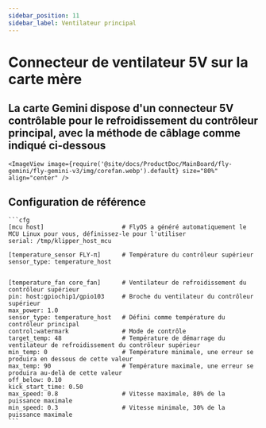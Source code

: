 ```yaml
---
sidebar_position: 11
sidebar_label: Ventilateur principal
---
```


# Connecteur de ventilateur 5V sur la carte mère

## La carte Gemini dispose d'un connecteur 5V contrôlable pour le refroidissement du contrôleur principal, avec la méthode de câblage comme indiqué ci-dessous

    <ImageView image={require('@site/docs/ProductDoc/MainBoard/fly-gemini/fly-gemini-v3/img/corefan.webp').default} size="80%" align="center" />

## Configuration de référence

    ```cfg
    [mcu host]                      # FlyOS a généré automatiquement le MCU Linux pour vous, définissez-le pour l'utiliser            
    serial: /tmp/klipper_host_mcu 

    [temperature_sensor FLY-π]      # Température du contrôleur supérieur
    sensor_type: temperature_host


    [temperature_fan core_fan]      # Ventilateur de refroidissement du contrôleur supérieur
    pin: host:gpiochip1/gpio103     # Broche du ventilateur du contrôleur supérieur
    max_power: 1.0
    sensor_type: temperature_host   # Défini comme température du contrôleur principal
    control:watermark               # Mode de contrôle
    target_temp: 48                 # Température de démarrage du ventilateur de refroidissement du contrôleur supérieur
    min_temp: 0                     # Température minimale, une erreur se produira en dessous de cette valeur
    max_temp: 90                    # Température maximale, une erreur se produira au-delà de cette valeur
    off_below: 0.10
    kick_start_time: 0.50
    max_speed: 0.8                  # Vitesse maximale, 80% de la puissance maximale
    min_speed: 0.3                  # Vitesse minimale, 30% de la puissance maximale
    ```
